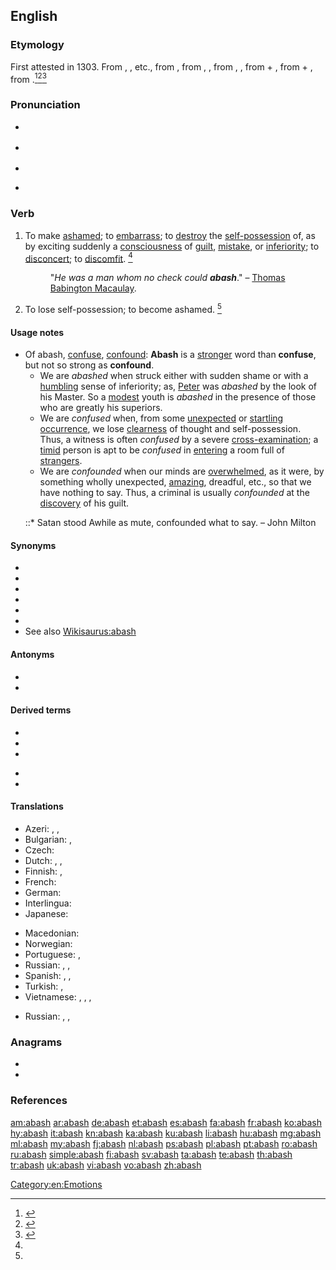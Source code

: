 ==English==

===Etymology===
First attested in 1303. From {{etyl|enm|en}} {{m|enm|abaisen}}, {{m|enm|abaishen}}, {{m|enm|abashen||to gape with surprise}} etc., from {{etyl|xno|en}} {{m|fro|abaiss|abaïss}}, from {{etyl|frm|en}} {{m|frm|abair}}, {{m|frm|abaisser|abaïsser|to astonish, alter}}, from {{etyl|fro|en}} {{m|fro|esbaïr}}, {{m|fro|ébahir}}, from {{m|fro|es||utterly}} + {{m|fro|bair||to [[astonish]]}}, from {{etyl|la|en}} {{m|la|ex-||out of}} + {{m|la|baer||to gape}}, from {{m|la|batāre||to yawn, gape}}.<ref name=SOED>{{R:SOED5|page=2}}</ref><ref name=WI3>{{R:MW3 1976|page=2}}</ref><ref name=OXF>{{R:OCD2|page=2}}</ref>

===Pronunciation===
* {{a|RP}} {{IPA|/əˈbæʃ/|lang=en}}
* {{a|GenAm}} {{IPA|/əˈbæʃ/|lang=en}}
* {{audio|en-us-abash.ogg|Audio (US)|lang=en}}

* {{rhymes|æʃ|lang=en}}

===Verb===
{{en-verb|es}}

# {{label|en|transitive}} To make [[ashamed]]; to [[embarrass]]; to [[destroy]] the [[self-possession]] of, as by exciting suddenly a [[consciousness]] of [[guilt]], [[mistake]], or [[inferiority]]; to [[disconcert]]; to [[discomfit]]. {{defdate|First attested from around (1150 to 1350).}}<ref name=SOED/>
#: "''He was a man whom no check could '''abash'''''." – [[w:Thomas Babington Macaulay|Thomas Babington Macaulay]].
# {{label|en|intransitive|obsolete}} To lose self-possession; to become ashamed. {{defdate|Attested from around (1350 to 1470) until the late 16<sup>th</sup> century.}}<ref name=SOED/>

====Usage notes====
* Of abash, [[confuse]], [[confound]]: '''Abash''' is a [[stronger]] word than '''confuse''', but not so strong as '''confound'''.
** We are ''abashed'' when struck either with sudden shame or with a [[humbling]] sense of inferiority; as, [[Peter]] was ''abashed'' by the look of his Master. So a [[modest]] youth is ''abashed'' in the presence of those who are greatly his superiors.
** We are ''confused'' when, from some [[unexpected]] or [[startling]] [[occurrence]], we lose [[clearness]] of thought and self-possession. Thus, a witness is often ''confused'' by a severe [[cross-]]examination; a [[timid]] person is apt to be ''confused'' in [[entering]] a room full of [[strangers]].
** We are ''confounded'' when our minds are [[overwhelmed]], as it were, by something wholly unexpected, [[amazing]], dreadful, etc., so that we have nothing to say. Thus, a criminal is usually ''confounded'' at the [[discovery]] of his guilt.
*::* Satan stood Awhile as mute, confounded what to say. – John Milton

====Synonyms====
{{checksense}}
* {{l|en|confuse}}
* {{l|en|confound}}
* {{l|en|disconcert}}
* {{l|en|shame}}
* {{l|en|humiliate}}
* {{l|en|embarrass}}
* See also [[Wikisaurus:abash]]

====Antonyms====
* {{l|en|embolden}}
* {{l|en|reassure}}

====Derived terms====
{{der-top}}
* {{l|en|abashed}}
* {{l|en|abashedly}}
* {{l|en|abashedness}}
{{der-mid}}
* {{l|en|abashless}}
* {{l|en|abashment}}
{{der-bottom}}

====Translations====
{{trans-top|to make ashamed, to embarrass}}
* Azeri: {{t|az|utandırmaq}}, {{t|az|pərt etmək}}, {{t|az|karıxdırmaq}}
* Bulgarian: {{t+|bg|засрамвам}}, {{t+|bg|смущавам}}
* Czech: {{t|cs|zahanbit}}
* Dutch: {{t+|nl|beschamen}}, {{t|nl|in verlegenheid brengen}}, {{t|nl|van zijn stuk brengen}}
* Finnish: {{t|fi|saattaa häpeilemään}}, {{t|fi|saattaa hämille}}
* French: {{t+|fr|confondre}}
* German: {{t+|de|beschämen}}
* Interlingua: {{t|ia|confunder}}
* Japanese: {{t+|ja|狼狽|tr=ろうばいさせる, rōbaisaseru|alt=狼狽させる|sc=Jpan}}
{{trans-mid}}
* Macedonian: {{t|mk|звунува|sc=Cyrl}}
* Norwegian: {{t|no|gjøre skamfull}}
* Portuguese: {{t+|pt|envergonhar}}, {{t+|pt|confundir}}
* Russian: {{t+|ru|смуща́ть|impf}}, {{t+|ru|конфу́зить|impf}}, {{t|ru|[[приводи́ть]] в [[замеша́тельство]]|impf}}
* Spanish: {{t+|es|confundir}}, {{t+|es|avergonzar}}, {{t+|es|abochornar}}
* Turkish: {{t+|tr|utandırmak}}, {{t+|tr|mahcup etmek}}
* Vietnamese: {{t-check|vi|[[làm]] [[bối rối]]}} {{attention|vi|2=was "[[làm]] [[bối rối]]" - assumed sum-of-parts; if an idiom, remove the wikilinks to the individual words. see [[User:Kephir/gadgets/xte#Translation_fixing]]}}, {{t-check|vi|lúng túng|alt=làm lúng túng}} {{attention|vi|2=was "làm [[lúng túng]]" - assumed inflected form or vocalised spelling; please verify if linking is acceptable. see [[User:Kephir/gadgets/xte#Translation_fixing]]}}, {{t-check|vi|luống cuống|alt=làm luống cuống}} {{attention|vi|2=was "làm [[luống cuống]]" - assumed inflected form or vocalised spelling; please verify if linking is acceptable. see [[User:Kephir/gadgets/xte#Translation_fixing]]}}, {{t-check|vi|ngượng nghịu|alt=làm ngượng nghịu}} {{attention|vi|2=was "làm [[ngượng nghịu]]" - assumed inflected form or vocalised spelling; please verify if linking is acceptable. see [[User:Kephir/gadgets/xte#Translation_fixing]]}}
{{trans-bottom}}

{{trans-top|obsolete: to lose self-possession; to become ashamed}}
* Russian: {{t+|ru|смути́ться|pf}}, {{t+|ru|сконфу́зиться|pf}}, {{t|ru|[[прийти́]] в [[замеша́тельство]]|pf}}
{{trans-mid}}
{{trans-bottom}}

===Anagrams===
* {{l|en|Sabah}}
* {{l|en|sabha}}

===References===
<references/>

[[Category:en:Emotions]]

[[am:abash]]
[[ar:abash]]
[[de:abash]]
[[et:abash]]
[[es:abash]]
[[fa:abash]]
[[fr:abash]]
[[ko:abash]]
[[hy:abash]]
[[it:abash]]
[[kn:abash]]
[[ka:abash]]
[[ku:abash]]
[[li:abash]]
[[hu:abash]]
[[mg:abash]]
[[ml:abash]]
[[my:abash]]
[[fj:abash]]
[[nl:abash]]
[[ps:abash]]
[[pl:abash]]
[[pt:abash]]
[[ro:abash]]
[[ru:abash]]
[[simple:abash]]
[[fi:abash]]
[[sv:abash]]
[[ta:abash]]
[[te:abash]]
[[th:abash]]
[[tr:abash]]
[[uk:abash]]
[[vi:abash]]
[[vo:abash]]
[[zh:abash]]
